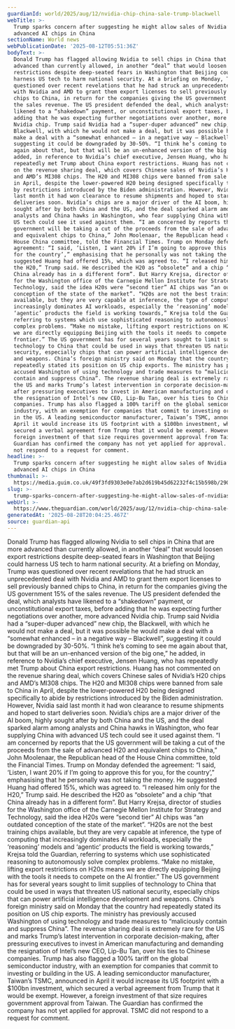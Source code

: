 ```yaml
---
guardianId: world/2025/aug/12/nvidia-chip-china-sale-trump-blackwell
webTitle: >-
  Trump sparks concern after suggesting he might allow sales of Nvidia’s
  advanced AI chips in China
sectionName: World news
webPublicationDate: '2025-08-12T05:51:36Z'
bodyText: >-
  Donald Trump has flagged allowing Nvidia to sell chips in China that are more
  advanced than currently allowed, in another “deal” that would loosen export
  restrictions despite deep-seated fears in Washington that Beijing could
  harness US tech to harm national security. At a briefing on Monday, Trump was
  questioned over recent revelations that he had struck an unprecedented deal
  with Nvidia and AMD to grant them export licenses to sell previously banned
  chips to China, in return for the companies giving the US government 15% of
  the sales revenue. The US president defended the deal, which analysts have
  likened to a “shakedown” payment, or unconstitutional export taxes, before
  adding that he was expecting further negotiations over another, more advanced
  Nvidia chip. Trump said Nvidia had a “super-duper advanced” new chip, the
  Blackwell, with which he would not make a deal, but it was possible he would
  make a deal with a “somewhat enhanced – in a negative way – Blackwell”,
  suggesting it could be downgraded by 30-50%. “I think he’s coming to see me
  again about that, but that will be an un-enhanced version of the big one,” he
  added, in reference to Nvidia’s chief executive, Jensen Huang, who has
  repeatedly met Trump about China export restrictions. Huang has not commented
  on the revenue sharing deal, which covers Chinese sales of Nvidia’s H20 chips
  and AMD’s MI308 chips. The H20 and MI308 chips were banned from sale to China
  in April, despite the lower-powered H20 being designed specifically to abide
  by restrictions introduced by the Biden administration. However, Nvidia said
  last month it had won clearance to resume shipments and hoped to start
  deliveries soon. Nvidia’s chips are a major driver of the AI boom, highly
  sought after by both China and the US, and the deal sparked alarm among
  analysts and China hawks in Washington, who fear supplying China with advanced
  US tech could see it used against them. “I am concerned by reports that the US
  government will be taking a cut of the proceeds from the sale of advanced H20
  and equivalent chips to China,” John Moolenaar, the Republican head of the
  House China committee, told the Financial Times. Trump on Monday defended the
  agreement: “I said, ‘Listen, I want 20% if I’m going to approve this for you,
  for the country’,” emphasising that he personally was not taking the money. He
  suggested Huang had offered 15%, which was agreed to. “I released him only for
  the H20,” Trump said. He described the H20 as “obsolete” and a chip “that
  China already has in a different form”. But Harry Krejsa, director of studies
  for the Washington office of the Carnegie Mellon Institute for Strategy and
  Technology, said the idea H20s were “second tier” AI chips was “an outdated
  conception of the state of the market”. “H20s are not the best training chips
  available, but they are very capable at inference, the type of computing that
  increasingly dominates AI workloads, especially the ‘reasoning’ models and
  ‘agentic’ products the field is working towards,” Krejsa told the Guardian,
  referring to systems which use sophisticated reasoning to autonomously solve
  complex problems. “Make no mistake, lifting export restrictions on H20s means
  we are directly equipping Beijing with the tools it needs to compete on the AI
  frontier.” The US government has for several years sought to limit supplies of
  technology to China that could be used in ways that threaten US national
  security, especially chips that can power artificial intelligence development
  and weapons. China’s foreign ministry said on Monday that the country had
  repeatedly stated its position on US chip exports. The ministry has previously
  accused Washington of using technology and trade measures to “maliciously
  contain and suppress China”. The revenue sharing deal is extremely rare for
  the US and marks Trump’s latest intervention in corporate decision-making,
  after pressuring executives to invest in American manufacturing and demanding
  the resignation of Intel’s new CEO, Lip-Bu Tan, over his ties to Chinese
  companies. Trump has also flagged a 100% tariff on the global semiconductor
  industry, with an exemption for companies that commit to investing or building
  in the US. A leading semiconductor manufacturer, Taiwan’s TSMC, announced in
  April it would increase its US footprint with a $100bn investment, which
  secured a verbal agreement from Trump that it would be exempt. However, a
  foreign investment of that size requires government approval from Taiwan. The
  Guardian has confirmed the company has not yet applied for approval. TSMC did
  not respond to a request for comment.
headline: >-
  Trump sparks concern after suggesting he might allow sales of Nvidia’s
  advanced AI chips in China
thumbnail: >-
  https://media.guim.co.uk/49f3fd9303e0e7ab2d619b45d62232f4c15b598b/290_0_3333_2667/500.jpg
slug: >-
  trump-sparks-concern-after-suggesting-he-might-allow-sales-of-nvidias-advanced-ai-chips-in-china
webUrl: >-
  https://www.theguardian.com/world/2025/aug/12/nvidia-chip-china-sale-trump-blackwell
generatedAt: '2025-08-28T20:04:25.467Z'
source: guardian-api
---
```

Donald Trump has flagged allowing Nvidia to sell chips in China that are more advanced than currently allowed, in another “deal” that would loosen export restrictions despite deep-seated fears in Washington that Beijing could harness US tech to harm national security. At a briefing on Monday, Trump was questioned over recent revelations that he had struck an unprecedented deal with Nvidia and AMD to grant them export licenses to sell previously banned chips to China, in return for the companies giving the US government 15% of the sales revenue. The US president defended the deal, which analysts have likened to a “shakedown” payment, or unconstitutional export taxes, before adding that he was expecting further negotiations over another, more advanced Nvidia chip. Trump said Nvidia had a “super-duper advanced” new chip, the Blackwell, with which he would not make a deal, but it was possible he would make a deal with a “somewhat enhanced – in a negative way – Blackwell”, suggesting it could be downgraded by 30-50%. “I think he’s coming to see me again about that, but that will be an un-enhanced version of the big one,” he added, in reference to Nvidia’s chief executive, Jensen Huang, who has repeatedly met Trump about China export restrictions. Huang has not commented on the revenue sharing deal, which covers Chinese sales of Nvidia’s H20 chips and AMD’s MI308 chips. The H20 and MI308 chips were banned from sale to China in April, despite the lower-powered H20 being designed specifically to abide by restrictions introduced by the Biden administration. However, Nvidia said last month it had won clearance to resume shipments and hoped to start deliveries soon. Nvidia’s chips are a major driver of the AI boom, highly sought after by both China and the US, and the deal sparked alarm among analysts and China hawks in Washington, who fear supplying China with advanced US tech could see it used against them. “I am concerned by reports that the US government will be taking a cut of the proceeds from the sale of advanced H20 and equivalent chips to China,” John Moolenaar, the Republican head of the House China committee, told the Financial Times. Trump on Monday defended the agreement: “I said, ‘Listen, I want 20% if I’m going to approve this for you, for the country’,” emphasising that he personally was not taking the money. He suggested Huang had offered 15%, which was agreed to. “I released him only for the H20,” Trump said. He described the H20 as “obsolete” and a chip “that China already has in a different form”. But Harry Krejsa, director of studies for the Washington office of the Carnegie Mellon Institute for Strategy and Technology, said the idea H20s were “second tier” AI chips was “an outdated conception of the state of the market”. “H20s are not the best training chips available, but they are very capable at inference, the type of computing that increasingly dominates AI workloads, especially the ‘reasoning’ models and ‘agentic’ products the field is working towards,” Krejsa told the Guardian, referring to systems which use sophisticated reasoning to autonomously solve complex problems. “Make no mistake, lifting export restrictions on H20s means we are directly equipping Beijing with the tools it needs to compete on the AI frontier.” The US government has for several years sought to limit supplies of technology to China that could be used in ways that threaten US national security, especially chips that can power artificial intelligence development and weapons. China’s foreign ministry said on Monday that the country had repeatedly stated its position on US chip exports. The ministry has previously accused Washington of using technology and trade measures to “maliciously contain and suppress China”. The revenue sharing deal is extremely rare for the US and marks Trump’s latest intervention in corporate decision-making, after pressuring executives to invest in American manufacturing and demanding the resignation of Intel’s new CEO, Lip-Bu Tan, over his ties to Chinese companies. Trump has also flagged a 100% tariff on the global semiconductor industry, with an exemption for companies that commit to investing or building in the US. A leading semiconductor manufacturer, Taiwan’s TSMC, announced in April it would increase its US footprint with a $100bn investment, which secured a verbal agreement from Trump that it would be exempt. However, a foreign investment of that size requires government approval from Taiwan. The Guardian has confirmed the company has not yet applied for approval. TSMC did not respond to a request for comment.
